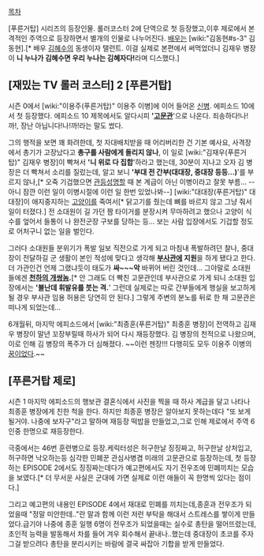 [[목차]]

[푸른거탑] 시리즈의 등장인물.
롤러코스터 2에 단역으로 첫 등장했고,이후 제로에서 본격적인 주역으로 등장하면서 별개의 인물로 나누어진다.
[[배우]]는 [wiki:"김동현#s-3" 김동현].[* 배우 [[김혜수]]의 동생이자 탤런트. 이걸 실제로 본편에서 써먹었더니 김재우 병장이 '''니 누나가 김혜수면 우리 누나는 김혜자다!'''라며  디스했다.]

== [재밌는 TV 롤러 코스터] 2 [푸른거탑] ==
시즌 0에서 [wiki:"이용주(푸른거탑)" 이용주 이병]에 이어 들어온 [[신병]].  에피소드 10에서 첫 등장했다. 에피소드 10 제목에서도 알다시피 ''''[[고문관]]''''으로 나온다. 죄송하다!나!까!, 장난 아닙니다!나!까!라는 말도 썼다.

그의 행적을 보면 꽤 화려한데, 첫 자대배치받을 때 어리버리한 건 기본 예사요, 사격장에서 총기가 고장났다고 '''총구를 사람에게 돌리지 않나''', 이 일로 [wiki:"김재우(푸른거탑)" 김재우 병장]이 빡쳐서 ''''니 위로 다 집합''''하라고 했는데, 30분이 지나고 오자 김 병장은 더 빡쳐서 소리를 질렀는데, 알고 보니 ''''부대 전 간부(대대장, 중대장 등등...)''''를 부르지 않나,[* 오죽 기겁했으면 [[관등성명]]할 때 본 계급이 아닌 이병이라고 잘못 부름... --아니 잠깐 이런 일이 이병시절에 이런 일 한번 있었나봐--] [wiki:"대대장(푸른거탑)" 대대장]이 애지중지하는 [[고양이]]를 죽여서[* 닭고기를 줬는데 뼈를 바르지 않고 그냥 줘서 일이 터졌다.] 전 소대원이 길 가던 짬 타이거를 분장시켜 무마하려고 했으나 고양이 식수를 엎어서 들통이 나 완전군장 구보를 당하는 등... 보는 사람 입장에서도 기겁할 정도로 어처구니 없는 일을 벌인다.

그러다 소대원들 분위기가 폭발 일보 직전으로 가게 되고 마침내 폭발하려던 찰나, 중대장이 전달하길 군 생활이 본인 적성에 맞다고 생각해 '''[[부사관]]에 지원'''을 하게 됐다고 한다. 더 가관인건 언제 그랬냐듯이 태도가 '''싸~~~악''' 바뀌어 버린 것인데... 그야말로 소대원들에겐 '''[[천하의 개쌍놈]].'''[* 안 그래도 더 빡친 고문관인데 부사관으로 가게 되니 소대원 입장에서는 ''''불난데 휘발유를 붓는 격.'''' 그런데 실제로는 따로 간부들에게 행실을 보고하게 될 경우 부사관 임용 허용은 당연히 안 된다.] 그렇게 주변의 분노를 뒤로 한 채 고문관은 떠나게 되었는데...

6개월뒤, 마지막 에피소드에서 [wiki:"최종훈(푸른거탑)" 최종훈 병장]이 전역하고 김재우 병장이 말년 꼬장부릴때 하사가 되어 다시 재등장했다. 김 병장의 천적으로 나왔으며, 이로 인해 김 병장의 폭주가 더 심해졌다. ~~이런 젠장!!! 다행히도 모두 이용주 이병의 [[꿈]]이었다.~~

== [푸른거탑 제로] ==
시즌 1 마지막 에피소드의 행보관 결혼식에서 사진을 찍을 때 하사 계급을 달고 나타나 최종훈 병장에게 친한 척을 한다. 하지만 최종훈 병장은 알아보지 못하는데다 "또 보게 될거야. 나중에 보자구"라고 말하며 재등장 떡밥을 만들었고,그로 인해 제로에서 주역 6인중 한명으로 재등장한다.

극중에서는 46번 훈련병으로 등장.케릭터성은 허구한날 징징짜고, 허구한날 상처입고, 허구하면 낙오하는등 심각한 민폐꾼 관심사병겸 미래의 고문관으로 등장하는데, 첫 등장하는 EPISODE 2에서도 징징짜는데다가 예고편에서도 자기 전우조에 민폐끼치는 모습을 보였다.[* 더 무서운 사실은 군대에 가면 실제로 이런 애들이 꼭 한명씩 있다는 점이다.]

그리고 예고편의 내용인 EPISODE 4에서 재대로 민폐를 끼치는데,종훈과 전우조가 되었을때 "정말 미안한데.."란 말과 함께 이런 저런 부탁을 해대서 스트레스를 쌓이게 만들었다.급기야 나중에 종훈 일행 6명이 전우조가 되었을때는 실수로 총탄을 떨어뜨렸는데,초인적 능력을 발동해서 차를 들어 겨우 회수해서 끝내나..했는데 중대장이 초코를 주자 그걸 받으려다 총탄을 분리시키는 바람에 결국 싸잡아 기합을 받게 만들었다.

